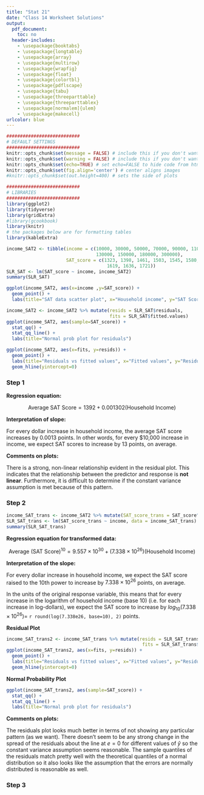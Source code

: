 ```yaml
---
title: "Stat 21"
date: "Class 14 Worksheet Solutions"
output:
  pdf_document: 
    toc: no
  header-includes:
    - \usepackage{booktabs}
    - \usepackage{longtable}
    - \usepackage{array}
    - \usepackage{multirow}
    - \usepackage{wrapfig}
    - \usepackage{float}
    - \usepackage{colortbl}
    - \usepackage{pdflscape}
    - \usepackage{tabu}
    - \usepackage{threeparttable}
    - \usepackage{threeparttablex}
    - \usepackage[normalem]{ulem}
    - \usepackage{makecell}
urlcolor: blue
---
```


```r
###########################
# DEFAULT SETTINGS
###########################
knitr::opts_chunk$set(message = FALSE) # include this if you don't want markdown to knit messages
knitr::opts_chunk$set(warning = FALSE) # include this if you don't want markdown to knit warnings
knitr::opts_chunk$set(echo=TRUE) # set echo=FALSE to hide code from html output
knitr::opts_chunk$set(fig.align='center') # center aligns images 
#knitr::opts_chunk$set(out.height=400) # sets the side of plots

###########################
# LIBRARIES
###########################
library(ggplot2)
library(tidyverse)
library(gridExtra)
#library(gcookbook)
library(knitr)
# the packages below are for formatting tables 
library(kableExtra)
```



```r
income_SAT2 <- tibble(income = c(10000, 30000, 50000, 70000, 90000, 110000,
                                 130000, 150000, 180000, 300000),
                      SAT_score = c(1323, 1398, 1461, 1503, 1545, 1580, 1594,
                                     1619, 1636, 1721))
SLR_SAT <- lm(SAT_score ~ income, income_SAT2)
summary(SLR_SAT)
```

```r
ggplot(income_SAT2, aes(x=income ,y=SAT_score)) +
  geom_point() + 
  labs(title="SAT data scatter plot", x="Household income", y="SAT Score")
```

```r
income_SAT2 <- income_SAT2 %>% mutate(resids = SLR_SAT$residuals,
                                      fits = SLR_SAT$fitted.values)
ggplot(income_SAT2, aes(sample=SAT_score)) +
  stat_qq() + 
  stat_qq_line() + 
  labs(title="Normal prob plot for residuals")
```

```r
ggplot(income_SAT2, aes(x=fits, y=resids)) +
  geom_point() + 
  labs(title="Residuals vs fitted values", x="Fitted values", y="Residuals") +
  geom_hline(yintercept=0)
```

### Step 1

**Regression equation:**  

$$\text{Average SAT Score} = 1392 + 0.001302 (\text{Household Income})$$


**Interpretation of slope:**

For every dollar increase in household income, the average SAT score increases by 0.0013 points. In other words, for every \$10,000 increase in income, we expect SAT scores to increase by 13 points, on average. 

**Comments on plots:** 

There is a strong, non-linear relationship evident in the residual plot. This indicates that the relationship between the predictor and response is **not linear**. Furthermore, it is difficult to determine if the constant variance assumption is met because of this pattern. 

\pagebreak 

### Step 2

```r
income_SAT_trans <- income_SAT2 %>% mutate(SAT_score_trans = SAT_score^10)
SLR_SAT_trans <- lm(SAT_score_trans ~ income, data = income_SAT_trans)
summary(SLR_SAT_trans)
```

**Regression equation for transformed data:**

$$\text{Average } \text{(SAT Score)}^{10} = 9.557\times10^{30} + (7.338\times10^{26})(\text{Household Income})$$


**Interpretation of the slope:** 

For every dollar increase in household income, we expect the SAT score raised to the 10th power to increase by $7.338\times 10^{26}$ points, on average. 

In the units of the original response variable, this means that for every increase in the logarithm of household income (base 10) (i.e. for each increase in log-dollars), we expect the SAT score to increase by $log_{10}(7.338\times 10^{26})=$ `r round(log(7.338e26, base=10), 2)` points. 


**Residual Plot** 
```r
income_SAT_trans2 <- income_SAT_trans %>% mutate(resids = SLR_SAT_trans$residuals,
                                                  fits = SLR_SAT_trans$fitted.values)
ggplot(income_SAT_trans2, aes(x=fits, y=resids)) +
  geom_point() + 
  labs(title="Residuals vs fitted values", x="Fitted values", y="Residuals") +
  geom_hline(yintercept=0)
```


**Normal Probability Plot** 
```r
ggplot(income_SAT_trans2, aes(sample=SAT_score)) +
  stat_qq() + 
  stat_qq_line() + 
  labs(title="Normal prob plot for residuals")
```


**Comments on plots:** 

The residuals plot looks much better in terms of not showing any particular pattern (as we want). There doesn't seem to be any strong change in the spread of the residuals about the line at $e=0$ for different values of $\hat{y}$ so the constant variance assumption seems reasonable. The sample quantiles of the residuals match pretty well with the theoretical quantiles of a normal distribution so it also looks like the assumption that the errors are normally distributed is reasonable as well. 


\pagebreak 

### Step 3